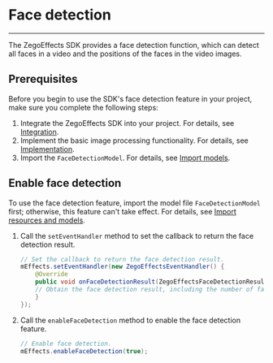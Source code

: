 # Face detection

---


The ZegoEffects SDK provides a face detection function, which can detect all faces in a video and the positions of the faces in the video images.


## Prerequisites

Before you begin to use the SDK's face detection feature in your project, make sure you complete the following steps:

1. Integrate the ZegoEffects SDK into your project. For details, see [Integration](#9910).
2. Implement the basic image processing functionality. For details, see [Implementation](#9916).
3. Import the `FaceDetectionModel`. For details, see [Import models](9920#2).


## Enable face detection


<Warning title="Warning">

To use the face detection feature, import the model file `FaceDetectionModel` first; otherwise, this feature can't take effect. For details, see [Import resources and models](!Quick_Starts/Import_Resources).
</Warning>

1. Call the `setEventHandler` method to set the callback to return the face detection result.

    ```java
    // Set the callback to return the face detection result.
    mEffects.setEventHandler(new ZegoEffectsEventHandler() {
        @Override
        public void onFaceDetectionResult(ZegoEffectsFaceDetectionResult[] results, ZegoEffects handle) {
        // Obtain the face detection result, including the number of faces, the confidence level of each detected face and its position.
        }
    });
    ```

2. Call the `enableFaceDetection` method to enable the face detection feature.

    ```java
    // Enable face detection.
    mEffects.enableFaceDetection(true);
    ```
